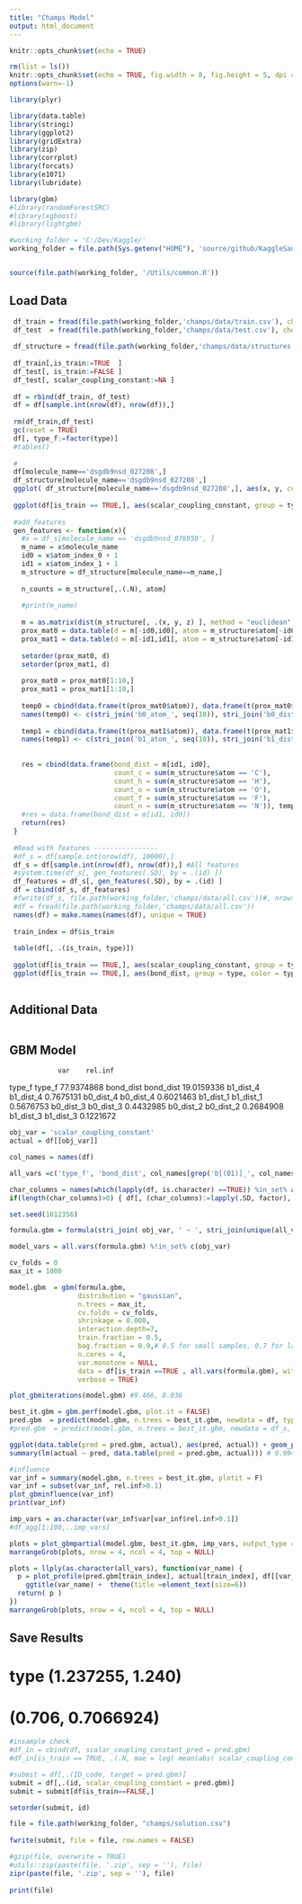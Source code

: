 ```yaml
---
title: "Champs Model"
output: html_document
---
```


```r
knitr::opts_chunk$set(echo = TRUE)

rm(list = ls())
knitr::opts_chunk$set(echo = TRUE, fig.width = 8, fig.height = 5, dpi = 240)
options(warn=-1)

library(plyr)

library(data.table)
library(stringi)
library(ggplot2)
library(gridExtra)
library(zip)
library(corrplot)
library(forcats)
library(e1071)
library(lubridate)

library(gbm)
#library(randomForestSRC)
#library(xgboost)
#library(lightgbm)

#working_folder = 'C:/Dev/Kaggle/'
working_folder = file.path(Sys.getenv("HOME"), 'source/github/KaggleSandbox/')


source(file.path(working_folder, '/Utils/common.R'))
```

## Load Data

```r
 df_train = fread(file.path(working_folder,'champs/data/train.csv'), check.names=T)#, nrows = 10000)
 df_test  = fread(file.path(working_folder,'champs/data/test.csv'), check.names=T)#, nrows = 10000)
 
 df_structure = fread(file.path(working_folder,'champs/data/structures.csv'), check.names=T)#, nrows = 10000)
 
 df_train[,is_train:=TRUE  ]
 df_test[, is_train:=FALSE ]
 df_test[, scalar_coupling_constant:=NA ]
  
 df = rbind(df_train, df_test)
 df = df[sample.int(nrow(df), nrow(df)),]
 
 rm(df_train,df_test)  
 gc(reset = TRUE)
 df[, type_f:=factor(type)]
 #tables()
 
 #
 df[molecule_name=='dsgdb9nsd_027208',]
 df_structure[molecule_name=='dsgdb9nsd_027208',]
 ggplot( df_structure[molecule_name=='dsgdb9nsd_027208',], aes(x, y, color = atom, label = atom_index)) + geom_point() + geom_text( nudge_x = 0.03, color = 'black')
 
 ggplot(df[is_train == TRUE,], aes(scalar_coupling_constant, group = type, color = type)) + stat_ecdf() 
 
 #add_features
 gen_features <- function(x){
   #x = df_s[molecule_name == 'dsgdb9nsd_076950', ]
   m_name = x$molecule_name
   id0 = x$atom_index_0 + 1
   id1 = x$atom_index_1 + 1
   m_structure = df_structure[molecule_name==m_name,]
   
   n_counts = m_structure[,.(.N), atom]
   
   #print(m_name)
   
   m = as.matrix(dist(m_structure[, .(x, y, z) ], method = "euclidean", diag = FALSE, upper = FALSE, p = 2))
   prox_mat0 = data.table(d = m[-id0,id0], atom = m_structure$atom[-id0])
   prox_mat1 = data.table(d = m[-id1,id1], atom = m_structure$atom[-id1])
   
   setorder(prox_mat0, d)
   setorder(prox_mat1, d)
   
   prox_mat0 = prox_mat0[1:10,]
   prox_mat1 = prox_mat1[1:10,]
   
   temp0 = cbind(data.frame(t(prox_mat0$atom)), data.frame(t(prox_mat0$d)))
   names(temp0) <- c(stri_join('b0_atom_', seq(10)), stri_join('b0_dist_', seq(10)))
   
   temp1 = cbind(data.frame(t(prox_mat1$atom)), data.frame(t(prox_mat1$d)))
   names(temp1) <- c(stri_join('b1_atom_', seq(10)), stri_join('b1_dist_', seq(10)))
   
   
   res = cbind(data.frame(bond_dist = m[id1, id0], 
                          count_c = sum(m_structure$atom == 'C'), 
                          count_h = sum(m_structure$atom == 'H'), 
                          count_o = sum(m_structure$atom == 'O'),
                          count_f = sum(m_structure$atom == 'F'),
                          count_n = sum(m_structure$atom == 'N')), temp0, temp1)
   #res = data.frame(bond_dist = m[id1, id0])
   return(res)
 }
 
 #Read with features ----------------
 #df_s = df[sample.int(nrow(df), 10000),]
 df_s = df[sample.int(nrow(df), nrow(df)),] #All features
 #system.time(df_s[, gen_features(.SD), by = .(id) ])
 df_features = df_s[, gen_features(.SD), by = .(id) ]
 df = cbind(df_s, df_features)
 #fwrite(df_s, file.path(working_folder,'champs/data/all.csv'))#, nrows = 10000)
 #df = fread(file.path(working_folder,'champs/data/all.csv'))
 names(df) = make.names(names(df), unique = TRUE)
 
 train_index = df$is_train
 
 table(df[, .(is_train, type)])
 
 ggplot(df[is_train == TRUE,], aes(scalar_coupling_constant, group = type, color = type)) + stat_ecdf() 
 ggplot(df[is_train == TRUE,], aes(bond_dist, group = type, color = type)) + stat_ecdf() 
 
```

## Additional Data

```r

```

## GBM Model
                var    rel.inf
type_f       type_f 77.9374868
bond_dist bond_dist 19.0159336
b1_dist_4 b1_dist_4  0.7675131
b0_dist_4 b0_dist_4  0.6021463
b1_dist_1 b1_dist_1  0.5676753
b0_dist_3 b0_dist_3  0.4432985
b0_dist_2 b0_dist_2  0.2684908
b1_dist_3 b1_dist_3  0.1221672

```r

obj_var = 'scalar_coupling_constant'
actual = df[[obj_var]]

col_names = names(df)

all_vars =c('type_f', 'bond_dist', col_names[grep('b[(01)]_', col_names)], col_names[grep('count_[(chofn)]', col_names)])

char_columns = names(which(lapply(df, is.character) ==TRUE)) %in_set% all_vars
if(length(char_columns)>0) { df[, (char_columns):=lapply(.SD, factor), .SDcols = char_columns] }

set.seed(1012356)

formula.gbm = formula(stri_join( obj_var, ' ~ ', stri_join(unique(all_vars), collapse = ' + ')))

model_vars = all.vars(formula.gbm) %!in_set% c(obj_var)

cv_folds = 0
max_it = 1000

model.gbm  = gbm(formula.gbm,
                 distribution = "gaussian",
                 n.trees = max_it,
                 cv.folds = cv_folds,
                 shrinkage = 0.008,
                 interaction.depth=7,
                 train.fraction = 0.5,
                 bag.fraction = 0.9,# 0.5 for small samples, 0.7 for large
                 n.cores = 4,
                 var.monotone = NULL,
                 data = df[is_train ==TRUE , all.vars(formula.gbm), with = F],
                 verbose = TRUE)

plot_gbmiterations(model.gbm) #9.466, 8.036

best_it.gbm = gbm.perf(model.gbm, plot.it = FALSE)
pred.gbm  = predict(model.gbm, n.trees = best_it.gbm, newdata = df, type = 'link')
#pred.gbm  = predict(model.gbm, n.trees = best_it.gbm, newdata = df_s, type = 'link')

ggplot(data.table(pred = pred.gbm, actual), aes(pred, actual)) + geom_point() + geom_abline(slope = 1, color = 'red')
summary(lm(actual ~ pred, data.table(pred = pred.gbm, actual))) # 0.9945 

#influence
var_inf = summary(model.gbm, n.trees = best_it.gbm, plotit = F)
var_inf = subset(var_inf, rel.inf>0.1)
plot_gbminfluence(var_inf)
print(var_inf)

imp_vars = as.character(var_inf$var[var_inf$rel.inf>0.1])
#df_agg[1:100,..imp_vars]

plots = plot_gbmpartial(model.gbm, best_it.gbm, imp_vars, output_type = 'link')
marrangeGrob(plots, nrow = 4, ncol = 4, top = NULL)

plots = llply(as.character(all_vars), function(var_name) {
  p = plot_profile(pred.gbm[train_index], actual[train_index], df[[var_name]][train_index], error_band = 'normal') +
    ggtitle(var_name) +  theme(title =element_text(size=6))
  return( p )
})
marrangeGrob(plots, nrow = 4, ncol = 4, top = NULL)


```

## Save Results
# type (1.237255, 1.240)
#      (0.706, 0.7066924)
```r
#insample check 
#df_in = cbind(df, scalar_coupling_constant_pred = pred.gbm)
#df_in[is_train == TRUE, .(.N, mae = log( mean(abs( scalar_coupling_constant_pred -  scalar_coupling_constant)) ) ), by =.(type)][,mean(mae)]

#submit = df[,.(ID_code, target = pred.gbm)]
submit = df[,.(id, scalar_coupling_constant = pred.gbm)]
submit = submit[df$is_train==FALSE,]

setorder(submit, id)

file = file.path(working_folder, "champs/solution.csv")
  
fwrite(submit, file = file, row.names = FALSE)

#gzip(file, overwrite = TRUE)
#utils::zip(paste(file, '.zip', sep = ''), file)
zipr(paste(file, '.zip', sep = ''), file)
  
print(file)

```
